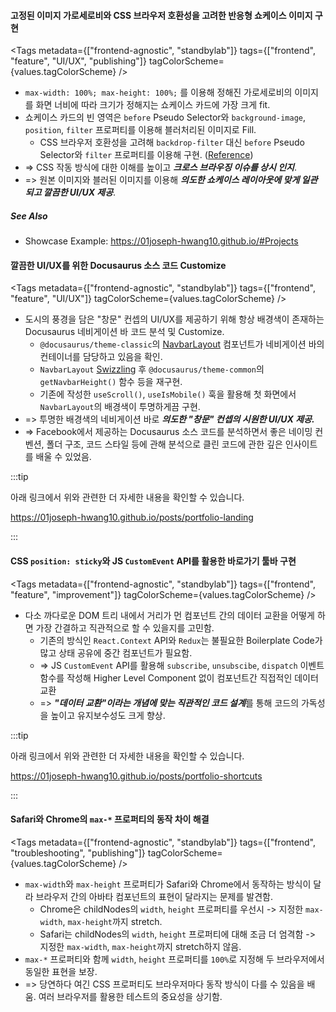 
#### 고정된 이미지 가로세로비와 CSS 브라우저 호환성을 고려한 반응형 쇼케이스 이미지 구현

<Tags
  metadata={["frontend-agnostic", "standbylab"]}
  tags={["frontend", "feature", "UI/UX", "publishing"]}
  tagColorScheme={values.tagColorScheme}
/>

- `max-width: 100%; max-height: 100%;` 를 이용해 정해진 가로세로비의 이미지를 화면 너비에 따라 크기가 정해지는 쇼케이스 카드에 가장 크게 fit.
- 쇼케이스 카드의 빈 영역은 `before` Pseudo Selector와 `background-image`, `position`, `filter` 프로퍼티를 이용해 블러처리된 이미지로 Fill.
  - CSS 브라우저 호환성을 고려해 `backdrop-filter` 대신 `before` Pseudo Selector와 `filter` 프로퍼티를 이용해 구현. ([Reference](https://dev.to/rolandixor/achieving-backdrop-blur-without-backdrop-filter-16ii))
- => CSS 작동 방식에 대한 이해를 높이고 _**크로스 브라우징 이슈를 상시 인지**_.
- => 원본 이미지와 블러된 이미지를 이용해 _**의도한 쇼케이스 레이아웃에 맞게 일관되고 깔끔한 UI/UX 제공**_.

##### See Also

- Showcase Example: https://01joseph-hwang10.github.io/#Projects

#### 깔끔한 UI/UX를 위한 Docusaurus 소스 코드 Customize

<Tags
  metadata={["frontend-agnostic", "standbylab"]}
  tags={["frontend", "feature", "UI/UX"]}
  tagColorScheme={values.tagColorScheme}
/>

- 도시의 풍경을 담은 "창문" 컨셉의 UI/UX를 제공하기 위해 항상 배경색이 존재하는 Docusaurus 네비게이션 바 코드 분석 및 Customize.
  - `@docusaurus/theme-classic`의 [NavbarLayout](https://github.com/facebook/docusaurus/blob/main/packages/docusaurus-theme-classic/src/theme/Navbar/Layout/index.tsx) 컴포넌트가 네비게이션 바의 컨테이너를 담당하고 있음을 확인.
  - `NavbarLayout` [Swizzling](https://docusaurus.io/docs/swizzling) 후 `@docusaurus/theme-common`의 `getNavbarHeight()` 함수 등을 재구현.
  - 기존에 작성한 `useScroll()`, `useIsMobile()` 훅을 활용해 첫 화면에서 `NavbarLayout`의 배경색이 투명하게끔 구현.
- => 투명한 배경색의 네비게이션 바로 _**의도한 "창문" 컨셉의 시원한 UI/UX 제공.**_
- => Facebook에서 제공하는 Docusaurus 소스 코드를 분석하면서 좋은 네이밍 컨벤션, 폴더 구조, 코드 스타일 등에 관해 분석으로 클린 코드에 관한 깊은 인사이트를 배울 수 있었음.

:::tip

아래 링크에서 위와 관련한 더 자세한 내용을 확인할 수 있습니다.

https://01joseph-hwang10.github.io/posts/portfolio-landing

:::

#### CSS `position: sticky`와 JS `CustomEvent` API를 활용한 바로가기 툴바 구현

<Tags
  metadata={["frontend-agnostic", "standbylab"]}
  tags={["frontend", "feature", "improvement"]}
  tagColorScheme={values.tagColorScheme}
/>

- 다소 까다로운 DOM 트리 내에서 거리가 먼 컴포넌트 간의 데이터 교환을 어떻게 하면 가장 간결하고 직관적으로 할 수 있을지를 고민함.
  - 기존의 방식인 `React.Context` API와 `Redux`는 불필요한 Boilerplate Code가 많고 상태 공유에 중간 컴포넌트가 필요함.
  - => JS `CustomEvent` API를 활용해 `subscribe`, `unsubscibe`, `dispatch` 이벤트 함수를 작성해 Higher Level Component 없이 컴포넌트간 직접적인 데이터 교환
  - => ***"데이터 교환"이라는 개념에 맞는 직관적인 코드 설계***를 통해 코드의 가독성을 높이고 유지보수성도 크게 향상.

:::tip

아래 링크에서 위와 관련한 더 자세한 내용을 확인할 수 있습니다.

https://01joseph-hwang10.github.io/posts/portfolio-shortcuts

:::

#### Safari와 Chrome의 `max-*` 프로퍼티의 동작 차이 해결

<Tags
  metadata={["frontend-agnostic", "standbylab"]}
  tags={["frontend", "troubleshooting", "publishing"]}
  tagColorScheme={values.tagColorScheme}
/>

- `max-width`와 `max-height` 프로퍼티가 Safari와 Chrome에서 동작하는 방식이 달라 브라우저 간의 아바타 컴포넌트의 표현이 달라지는 문제를 발견함.
  - Chrome은 childNodes의 `width`, `height` 프로퍼티를 우선시 -> 지정한 `max-width`, `max-height`까지 stretch.
  - Safari는 childNodes의 `width`, `height` 프로퍼티에 대해 조금 더 엄격함 -> 지정한 `max-width`, `max-height`까지 stretch하지 않음.
- `max-*` 프로퍼티와 함께 `width`, `height` 프로퍼티를 `100%`로 지정해 두 브라우저에서 동일한 표현을 보장.
- => 당연하다 여긴 CSS 프로퍼티도 브라우저마다 동작 방식이 다를 수 있음을 배움. 여러 브라우저를 활용한 테스트의 중요성을 상기함.
